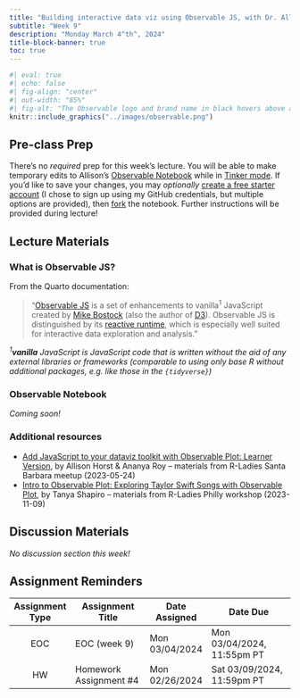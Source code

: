 ```yaml
---
title: "Building interactive data viz using Observable JS, with Dr. Allison Horst"
subtitle: "Week 9"
description: "Monday March 4^th^, 2024"
title-block-banner: true
toc: true
---
```


```r
#| eval: true 
#| echo: false
#| fig-align: "center"
#| out-width: "85%" 
#| fig-alt: "The Observable logo and brand name in black hovers above a series of yellow, red, and blue data points that appear to be timeseries data."
knitr::include_graphics("../images/observable.png")
```

## Pre-class Prep

There's no *required* prep for this week's lecture. You will be able to make temporary edits to Allison's [Observable Notebook](https://observablehq.com/documentation/notebooks/) while in [Tinker mode](https://observablehq.com/documentation/collaboration/tinker-mode). If you'd like to save your changes, you may *optionally* [create a free starter account](https://observablehq.com/documentation/accounts-workspaces/accounts) (I chose to sign up using my GitHub credentials, but multiple options are provided), then [fork](https://observablehq.com/documentation/notebooks/forking) the notebook. Further instructions will be provided during lecture!

## Lecture Materials 

<!-- *Coming soon!* -->

### What is Observable JS?

From the Quarto documentation:

>"[Observable JS](https://observablehq.com/@observablehq/observable-javascript) is a set of enhancements to vanilla^1^ JavaScript created by [Mike Bostock](https://en.wikipedia.org/wiki/Mike_Bostock) (also the author of [D3](https://d3js.org/)). Observable JS is distinguished by its [reactive runtime](https://github.com/observablehq/runtime), which is especially well suited for interactive data exploration and analysis."

[*^1^**vanilla** JavaScript is JavaScript code that is written without the aid of any external libraries or frameworks (comparable to using only base R without additional packages, e.g. like those in the `{tidyverse}`)*]{.body-text-s}

### Observable Notebook

*Coming soon!*

### Additional resources

- [Add JavaScript to your dataviz toolkit with Observable Plot: Learner Version](https://observablehq.com/@observablehq/r-ladies-observable-plot-feb-2023-learner-version), by Allison Horst & Ananya Roy -- materials from R-Ladies Santa Barbara meetup (2023-05-24)
- [Intro to Observable Plot: Exploring Taylor Swift Songs with Observable Plot](https://github.com/tashapiro/intro-observable?tab=readme-ov-file), by Tanya Shapiro -- materials from R-Ladies Philly workshop (2023-11-09)

## Discussion Materials

*No discussion section this week!*

## Assignment Reminders

| Assignment Type | Assignment Title       | Date Assigned  | Date Due                   |
|:---------------:|------------------------|----------------|----------------------------|
| EOC             | EOC (week 9)           | Mon 03/04/2024 | Mon 03/04/2024, 11:55pm PT |
| HW              | Homework Assignment #4 | Mon 02/26/2024 | Sat 03/09/2024, 11:59pm PT |

<!-- | Assignment Type | Assignment Title                                                 | Date Assigned  | Date Due        | -->
<!-- |:---------------:|-------------------------------------------------------|----------------|----------------------------| -->
<!-- | EOC             | [EOC (week 9)](https://forms.gle/2Sz98wAUbSFq7Tqt6)   | Mon 03/04/2024 | Mon 03/04/2024, 11:55pm PT | -->
<!-- | HW              | [Homework Assignment #4](../assignments/HW4.qmd)      | Mon 02/26/2024 | Sat 03/09/2024, 11:59pm PT | -->

